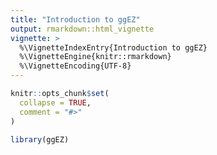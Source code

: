 ```yaml
---
title: "Introduction to ggEZ"
output: rmarkdown::html_vignette
vignette: >
  %\VignetteIndexEntry{Introduction to ggEZ}
  %\VignetteEngine{knitr::rmarkdown}
  %\VignetteEncoding{UTF-8}
---
```


```r
knitr::opts_chunk$set(
  collapse = TRUE,
  comment = "#>"
)
```

```r
library(ggEZ)
```
